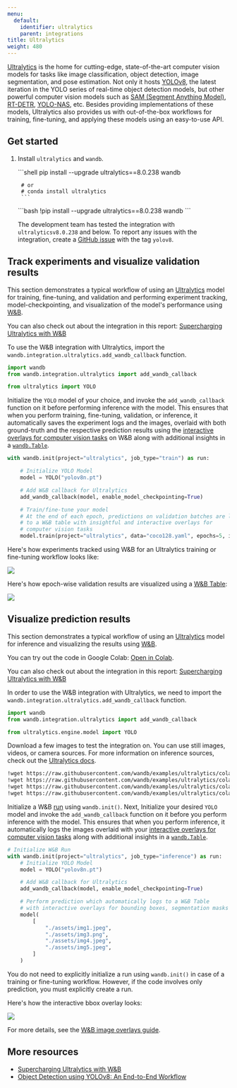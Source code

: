 ```yaml
---
menu:
  default:
    identifier: ultralytics
    parent: integrations
title: Ultralytics
weight: 480
---
```

<Card title="Try in Colab" href="https://colab.research.google.com/github/wandb/examples/blob/master/colabs/ultralytics/01_train_val.ipynb" icon="python"/>

[Ultralytics](https://github.com/ultralytics/ultralytics) is the home for cutting-edge, state-of-the-art computer vision models for tasks like image classification, object detection, image segmentation, and pose estimation. Not only it hosts [YOLOv8](https://docs.ultralytics.com/models/yolov8/), the latest iteration in the YOLO series of real-time object detection models, but other powerful computer vision models such as [SAM (Segment Anything Model)](https://docs.ultralytics.com/models/sam/#introduction-to-sam-the-segment-anything-model), [RT-DETR](https://docs.ultralytics.com/models/rtdetr/), [YOLO-NAS](https://docs.ultralytics.com/models/yolo-nas/), etc. Besides providing implementations of these models, Ultralytics also provides us with out-of-the-box workflows for training, fine-tuning, and applying these models using an easy-to-use API.

## Get started

1. Install `ultralytics` and `wandb`.

    <Tabs>
    <Tab title="Command Line">
    ```shell
        pip install --upgrade ultralytics==8.0.238 wandb

        # or
        # conda install ultralytics
        ```
    </Tab>
    <Tab title="Notebook">
    ```bash
        !pip install --upgrade ultralytics==8.0.238 wandb
        ```
    </Tab>
    </Tabs>

    The development team has tested the integration with `ultralyticsv8.0.238` and below. To report any issues with the integration, create a [GitHub issue](https://github.com/wandb/wandb/issues/new?template=sdk-bug.yml) with the tag `yolov8`.

## Track experiments and visualize validation results

<Card title="Try in Colab" href="https://colab.research.google.com/github/wandb/examples/blob/master/colabs/ultralytics/01_train_val.ipynb" icon="python"/>

This section demonstrates a typical workflow of using an [Ultralytics](https://docs.ultralytics.com/modes/predict/) model for training, fine-tuning, and validation and performing experiment tracking, model-checkpointing, and visualization of the model's performance using [W&B](https://wandb.ai/site).

You can also check out about the integration in this report: [Supercharging Ultralytics with W&B](https://wandb.ai/geekyrakshit/ultralytics/reports/Supercharging-Ultralytics-with-Weights-Biases--Vmlldzo0OTMyMDI4)

To use the W&B integration with Ultralytics, import the `wandb.integration.ultralytics.add_wandb_callback` function.

```python
import wandb
from wandb.integration.ultralytics import add_wandb_callback

from ultralytics import YOLO
```

Initialize the `YOLO` model of your choice, and invoke the `add_wandb_callback` function on it before performing inference with the model. This ensures that when you perform training, fine-tuning, validation, or inference, it automatically saves the experiment logs and the images, overlaid with both ground-truth and the respective prediction results using the [interactive overlays for computer vision tasks](/guides/track/log/media/#image-overlays-in-tables) on W&B along with additional insights in a [`wandb.Table`](/guides/tables/).

```python
with wandb.init(project="ultralytics", job_type="train") as run:

    # Initialize YOLO Model
    model = YOLO("yolov8n.pt")

    # Add W&B callback for Ultralytics
    add_wandb_callback(model, enable_model_checkpointing=True)

    # Train/fine-tune your model
    # At the end of each epoch, predictions on validation batches are logged
    # to a W&B table with insightful and interactive overlays for
    # computer vision tasks
    model.train(project="ultralytics", data="coco128.yaml", epochs=5, imgsz=640)
```

Here's how experiments tracked using W&B for an Ultralytics training or fine-tuning workflow looks like:

<Frame>
    <img src="https://imgur.com/a/TB76U9O" />
</Frame>

Here's how epoch-wise validation results are visualized using a [W&B Table](/guides/tables/):

<Frame>
    <img src="https://imgur.com/a/kU5h7W4" />
</Frame>

## Visualize prediction results

<Card title="Try in Colab" href="https://colab.research.google.com/github/wandb/examples/blob/master/colabs/ultralytics/00_inference.ipynb" icon="python"/>

This section demonstrates a typical workflow of using an [Ultralytics](https://docs.ultralytics.com/modes/predict/) model for inference and visualizing the results using [W&B](https://wandb.ai/site).

You can try out the code in Google Colab: [Open in Colab](https://wandb.me/ultralytics-inference).

You can also check out about the integration in this report: [Supercharging Ultralytics with W&B](https://wandb.ai/geekyrakshit/ultralytics/reports/Supercharging-Ultralytics-with-Weights-Biases--Vmlldzo0OTMyMDI4)

In order to use the W&B integration with Ultralytics, we need to import the `wandb.integration.ultralytics.add_wandb_callback` function.

```python
import wandb
from wandb.integration.ultralytics import add_wandb_callback

from ultralytics.engine.model import YOLO
```

Download a few images to test the integration on. You can use still images, videos, or camera sources. For more information on inference sources, check out the [Ultralytics docs](https://docs.ultralytics.com/modes/predict/).

```bash
!wget https://raw.githubusercontent.com/wandb/examples/ultralytics/colabs/ultralytics/assets/img1.png
!wget https://raw.githubusercontent.com/wandb/examples/ultralytics/colabs/ultralytics/assets/img2.png
!wget https://raw.githubusercontent.com/wandb/examples/ultralytics/colabs/ultralytics/assets/img4.png
!wget https://raw.githubusercontent.com/wandb/examples/ultralytics/colabs/ultralytics/assets/img5.png
```

Initialize a W&B [run](/guides/runs/) using `wandb.init()`. Next, Initialize your desired `YOLO` model and invoke the `add_wandb_callback` function on it before you perform inference with the model. This ensures that when you perform inference, it automatically logs the images overlaid with your [interactive overlays for computer vision tasks](/guides/track/log/media/#image-overlays-in-tables) along with additional insights in a [`wandb.Table`](/guides/tables/).

```python
# Initialize W&B Run
with wandb.init(project="ultralytics", job_type="inference") as run:
    # Initialize YOLO Model
    model = YOLO("yolov8n.pt")

    # Add W&B callback for Ultralytics
    add_wandb_callback(model, enable_model_checkpointing=True)

    # Perform prediction which automatically logs to a W&B Table
    # with interactive overlays for bounding boxes, segmentation masks
    model(
        [
            "./assets/img1.jpeg",
            "./assets/img3.png",
            "./assets/img4.jpeg",
            "./assets/img5.jpeg",
        ]
    )
```

You do not need to explicitly initialize a run using `wandb.init()` in case of a training or fine-tuning workflow. However, if the code involves only prediction, you must explicitly create a run.

Here's how the interactive bbox overlay looks:

<Frame>
    <img src="https://imgur.com/a/UTSiufs" />
</Frame>

For more details, see the [W&B image overlays guide](/guides/track/log/media/#image-overlays).

## More resources

* [Supercharging Ultralytics with W&B](https://wandb.ai/geekyrakshit/ultralytics/reports/Supercharging-Ultralytics-with-Weights-Biases--Vmlldzo0OTMyMDI4)
* [Object Detection using YOLOv8: An End-to-End Workflow](https://wandb.ai/reviewco/object-detection-bdd/reports/Object-Detection-using-YOLOv8-An-End-to-End-Workflow--Vmlldzo1NTAyMDQ1)